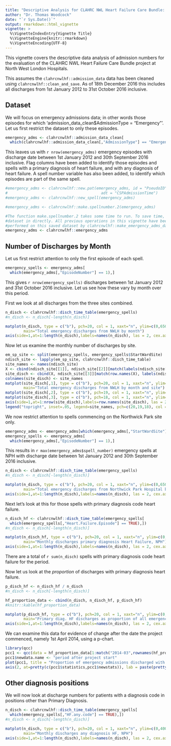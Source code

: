 ```yaml
---
title: "Descriptive Analysis for CLAHRC NWL Heart Failure Care Bundle: 1 - Admissions"
author: "Dr. Thomas Woodcock"
date: "`r Sys.Date()`"
output: rmarkdown::html_vignette
vignette: >
  %\VignetteIndexEntry{Vignette Title}
  %\VignetteEngine{knitr::rmarkdown}
  %\VignetteEncoding{UTF-8}
---
```


This vignette covers the descriptive data analysis of admission numbers for the evaluation of the
CLAHRC NWL Heart Failure Care Bundle project at North West London Hospitals.

This assumes the `clahrcnwlhf::admission_data` data has been cleaned using `clahrcnwlhf::clean_and_save`. As of 18th December 2016 this includes all
discharges from 1st January 2012 to 31st October 2016 inclusive.

## Dataset

We will focus on emergency admissions data; in other words those episodes
for which 'admission_data_clean$AdmissionType = "Emergency"'. Let us first
restrict the dataset to only these episodes.

```r
emergency_adms <- clahrcnwlhf::admission_data_clean[
  which(clahrcnwlhf::admission_data_clean[,"AdmissionType"] == "Emergency"),]

```

This leaves us with `r nrow(emergency_adms)` emergency episodes with discharge
date between 1st January 2012 and 30th September 2016 inclusive. Flag columns
have been added to identify those episodes and spells with a primary diagnosis
of heart failure, and with any diagnosis of heart failure. A spell number
variable has also been added, to identify which episodes are part of the same
spell. 

```r
#emergency_adms <- clahrcnwlhf::new.pat(emergency_adms, id = "PseudoID",
#                                         adt = "CSPAdmissionTime")
#emergency_adms <- clahrcnwlhf::new_spell(emergency_adms)

#emergency_adms <- clahrcnwlhf::make.spellnumber.2(emergency_adms)

#The function make.spellnumber.2 takes some time to run. To save time, load this
#dataset in directly. All previous operations in this vignette have been
#performed on this saved dataset by clahrcnwlhf::make_emergency_adms_dataset
emergency_adms <- clahrcnwlhf::emergency_adms

```



## Number of Discharges by Month

Let us first restrict attention to only the first episode of each spell.

```r
emergency_spells <- emergency_adms[
  which(emergency_adms[,"EpisodeNumber"] == 1),]

```

This gives `r nrow(emergency_spells)` discharges between 1st January 2012 and
31st October 2016 inclusive. Let us see how these vary by month over this
period.

First we look at all discharges from the three sites combined.

```r

n_disch <- clahrcnwlhf::disch_time_table(emergency_spells)
#n_disch <- n_disch[-length(n_disch)]

matplot(n_disch, type = c("b"), pch=20, col = 1, xaxt="n", ylim=c(0,6500),
        main="Total emergency discharges from NWLH by month")
axis(side=1,at=1:length(n_disch),labels=names(n_disch), las = 2, cex.axis =0.6)
```

Now let us examine the monthly number of discharges by site.

```r
em_sp_site <- split(emergency_spells, emergency_spells$StartWardSite)
ndisch_site <- lapply(em_sp_site, clahrcnwlhf::disch_time_table)
site_names <- names(ndisch_site)
X <- cbind(ndisch_site[[1]], ndisch_site[[2]][match(labels(ndisch_site[[1]]), labels(ndisch_site[[2]]))])
site_disch <- cbind(X, ndisch_site[[3]][match(row.names(X), labels(ndisch_site[[3]]))])
colnames(site_disch) <- site_names
matplot(site_disch[,1], type = c("b"), pch=20, col = 1, xaxt="n", ylim=c(0,6500),
        main="Total emergency discharges from NWLH by month and site")
matplot(site_disch[,2], type = c("b"), pch=19, col = 1, xaxt="n", ylim=c(0,6500), add=TRUE)
matplot(site_disch[,3], type = c("b"), pch=18, col = 1, xaxt="n", ylim=c(0,6500), add=TRUE)
axis(side=1,at=1:nrow(site_disch),labels=row.names(site_disch), las = 2, cex.axis =0.6)
legend("topright", inset=.05, legend=site_names, pch=c(20,19,18), col = 1, horiz=TRUE)
```


We now restrict attention to spells commencing on the Northwick Park site only.
```r
emergency_adms <- emergency_adms[which(emergency_adms[,"StartWardSite"] == "NPH"),]
emergency_spells <- emergency_adms[
  which(emergency_adms[,"EpisodeNumber"] == 1),]

```

This results in `r max(emergency_adms$spell_number)` emergency spells at NPH
with discharge date between 1st January 2012 and 30th September 2016 inclusive.


```r

n_disch <- clahrcnwlhf::disch_time_table(emergency_spells)
#n_disch <- n_disch[-length(n_disch)]

matplot(n_disch, type = c("b"), pch=20, col = 1, xaxt="n", ylim=c(0,6500),
        main="Total emergency discharges from Northwick Park Hospital by month")
axis(side=1,at=1:length(n_disch),labels=names(n_disch), las = 2, cex.axis =0.6)
```


Next let's look at this for those spells with primary diagnosis code
heart failure.

```r

n_disch_hf <- clahrcnwlhf::disch_time_table(emergency_spells[
  which(emergency_spells[,"Heart.Failure.Episode"] == TRUE),])
#n_disch <- n_disch[-length(n_disch)]

matplot(n_disch_hf, type = c("b"), pch=20, col = 1, xaxt="n", ylim=c(0,100),
        main="Monthly discharges primary diagnosis Heart Failure, NPH")
axis(side=1,at=1:length(n_disch),labels=names(n_disch), las = 2, cex.axis =0.6)
```

There are a total of `r sum(n_disch)` spells with primary diagnosis code
heart failure for the period. 

Now let us look at the *proportion* of discharges with primary diagnosis heart failure.

```r

p_disch_hf <- n_disch_hf / n_disch
#n_disch <- n_disch[-length(n_disch)]

hf_proportion_data <- cbind(n_disch, n_disch_hf, p_disch_hf)
#knitr::kable(hf_proportion_data)

matplot(p_disch_hf, type = c("b"), pch=20, col = 1, xaxt="n", ylim=c(0,0.04),
        main="Primary diag. HF discharges as proportion of all emergency discharges, NPH")
axis(side=1,at=1:length(n_disch),labels=names(n_disch), las = 2, cex.axis =0.6)
```

We can examine this data for evidence of change after the date the project commenced, namely 1st April 2014, using a p-chart.

```r
library(qcc)
pcc1 <- qcc(data = hf_proportion_data[1:match("2014-03",rownames(hf_proportion_data)),"n_disch_hf"], sizes = hf_proportion_data[1:match("2014-03",rownames(hf_proportion_data)),"n_disch"], plot = FALSE, type = "p", newdata = hf_proportion_data[match("2014-04",rownames(hf_proportion_data)):nrow(hf_proportion_data),"n_disch_hf"], newsizes = hf_proportion_data[match("2014-04",rownames(hf_proportion_data)):nrow(hf_proportion_data),"n_disch"], chart.all = TRUE, data.name = "period before project start")
pcc1$newdata.name <- "period after project start"
plot(pcc1, title = "Proportion of emergency admissions discharged with primary diag. heart failure", xlab = "Month", ylab = "Proportion of heart failure discharges", yaxt="n")
axis(2, at=pretty(c(pcc1$statistics,pcc1$newstats)), lab = paste(pretty(c(pcc1$statistics,pcc1$newstats)) * 100, "%"), las=TRUE)


```


## Other diagnosis positions

We will now look at discharge numbers for patients with a diagnosis code in
positions other than Primary Diagnosis.

```r

n_disch <- clahrcnwlhf::disch_time_table(emergency_spells[
  which(emergency_spells[,"HF.any.code"] == TRUE),])
#n_disch <- n_disch[-length(n_disch)]

matplot(n_disch, type = c("b"), pch=20, col = 1, xaxt="n", ylim=c(0,400),
        main="Monthly discharges any diagnosis HF, NPH")
axis(side=1,at=1:length(n_disch),labels=names(n_disch), las = 2, cex.axis =0.6)
```








